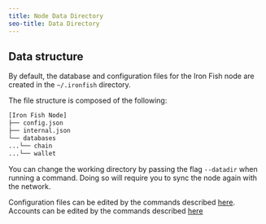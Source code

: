 ```yaml
---
title: Node Data Directory
seo-title: Data Directory
---
```


## Data structure

By default, the database and configuration files for the Iron Fish node are created in the `~/.ironfish` directory.

The file structure is composed of the following:

```sh
[Iron Fish Node]
├── config.json
├── internal.json
└── databases
...└── chain
...└── wallet
```

You can change the working directory by passing the flag `--datadir` when running a command. Doing so will require you to sync the node again with the network.

Configuration files can be edited by the commands described [here](/developers/documentation/rpc/config/get_config).
Accounts can be edited by the commands described [here](/use/get-started/wallet-commands)
